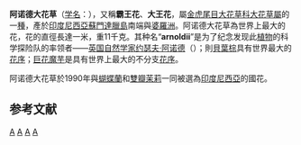 {{Speciesbox
| image = Rafflesia sumatra.jpg
| image_width = 200px
| image_caption = ''Rafflesia arnoldii''的花和花苞
| taxon=Rafflesia arnoldii
| authority = [[R.Br.|R.Br.]]. 1821
| synonyms_ref={{r|theplantlist}}
| synonyms=
*''Rafflesia titan''<br>{{small|[[威廉·杰克|Jack]], 1822}}
}}

'''阿诺德大花草'''（[[学名|学名]]：''{{lang|la|Rafflesia arnoldii}}''），又稱'''霸王花'''、'''大王花'''，屬[[金虎尾目|金虎尾目]][[大花草科|大花草科]][[大花草屬|大花草屬]]的一[[種|種]]，產於[[印度尼西亞|印度尼西亞]][[蘇門達臘島|蘇門達臘島]]南端與[[婆羅洲|婆羅洲]]。阿诺德大花草為世界上最大的花，花的直徑長達一米，重11千克。其种名“'''arnoldii'''”是为了纪念发现此[[植物|植物]]的科学探险队的率领者——[[英国|英国]][[自然历史#博物学家|自然学家]][[约瑟夫·阿诺德|约瑟夫·阿诺德]]（{{lang|en|Joseph Arnold}}）；則[[貝葉棕|貝葉棕]]具有世界最大的[[花序|花序]]；[[巨花魔芋|巨花魔芋]]是具有世界上最大的不分支[[花序|花序]]。

阿诺德大花草於1990年與[[南洋白花蝴蝶兰|蝴蝶蘭]]和[[雙瓣茉莉|雙瓣茉莉]]一同被選為[[印度尼西亞|印度尼西亞]]的國花。

==参考文献==
{{reflist|refs=
<ref name="theplantlist">[http://www.theplantlist.org/tpl1.1/record/kew-2869157 ''Rafflesia arnoldii'' R.Br.]. In: ''The Plant List'' (2013). Version 1.1. Published on the Internet; http://www.theplantlist.org/ [2017-4-23].</ref>
}}
{{Taxonbar|from=Q161888}}

[[Category:大花草属|A]]
[[Category:生物之最|A]]
[[Category:国花|A]]
[[Category:印度尼西亚植物|A]]


{{植物小作品}}